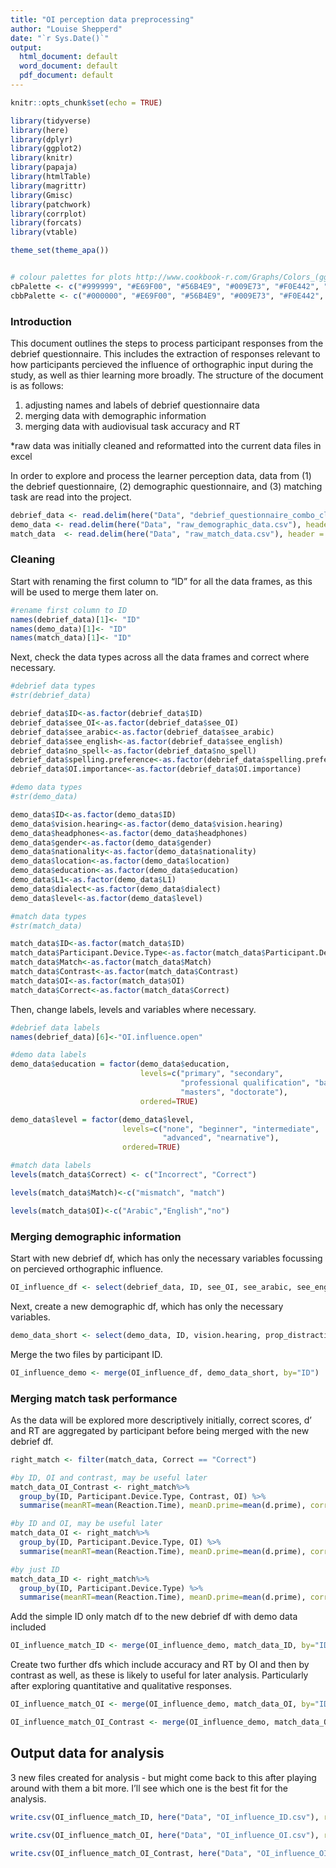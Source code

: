 ```yaml
---
title: "OI perception data preprocessing"
author: "Louise Shepperd"
date: "`r Sys.Date()`"
output: 
  html_document: default
  word_document: default
  pdf_document: default
---
```


```r
knitr::opts_chunk$set(echo = TRUE)

library(tidyverse)
library(here)
library(dplyr)
library(ggplot2)
library(knitr)
library(papaja)
library(htmlTable)
library(magrittr)
library(Gmisc)
library(patchwork)
library(corrplot)
library(forcats)
library(vtable)

theme_set(theme_apa())


# colour palettes for plots http://www.cookbook-r.com/Graphs/Colors_(ggplot2)/
cbPalette <- c("#999999", "#E69F00", "#56B4E9", "#009E73", "#F0E442", "#0072B2", "#D55E00", "#CC79A7")
cbbPalette <- c("#000000", "#E69F00", "#56B4E9", "#009E73", "#F0E442", "#0072B2", "#D55E00", "#CC79A7")
```

### Introduction

This document outlines the steps to process participant responses from the debrief questionnaire. This includes the extraction of responses relevant to how participants percieved the influence of orthographic input during the study, as well as thier learning more broadly. The structure of the document is as follows:

1. adjusting names and labels of debrief questionnaire data  
2. merging data with demographic information  
3. merging data with audiovisual task accuracy and RT  

*raw data was initially cleaned and reformatted into the current data files in excel

In order to explore and process the learner perception data, data from (1) the debrief questionnaire, (2) demographic questionnaire, and (3) matching task are read into the project.

```r
debrief_data <- read.delim(here("Data", "debrief_questionnaire_combo_clean.csv"), header = TRUE, sep = ',', encoding = 'UTF-8')
demo_data <- read.delim(here("Data", "raw_demographic_data.csv"), header = TRUE, sep = ',')
match_data  <- read.delim(here("Data", "raw_match_data.csv"), header = TRUE, sep = ',')
```

### Cleaning 

Start with renaming the first column to "ID" for all the data frames, as this will be used to merge them later on. 

```r

#rename first column to ID
names(debrief_data)[1]<- "ID"
names(demo_data)[1]<- "ID"
names(match_data)[1]<- "ID"
```

Next, check the data types across all the data frames and correct where necessary.

```r

#debrief data types
#str(debrief_data)

debrief_data$ID<-as.factor(debrief_data$ID)
debrief_data$see_OI<-as.factor(debrief_data$see_OI)
debrief_data$see_arabic<-as.factor(debrief_data$see_arabic)
debrief_data$see_english<-as.factor(debrief_data$see_english)
debrief_data$no_spell<-as.factor(debrief_data$no_spell)
debrief_data$spelling.preference<-as.factor(debrief_data$spelling.preference)
debrief_data$OI.importance<-as.factor(debrief_data$OI.importance)

#demo data types
#str(demo_data)

demo_data$ID<-as.factor(demo_data$ID)
demo_data$vision.hearing<-as.factor(demo_data$vision.hearing)
demo_data$headphones<-as.factor(demo_data$headphones)
demo_data$gender<-as.factor(demo_data$gender)
demo_data$nationality<-as.factor(demo_data$nationality)
demo_data$location<-as.factor(demo_data$location)
demo_data$education<-as.factor(demo_data$education)
demo_data$L1<-as.factor(demo_data$L1)
demo_data$dialect<-as.factor(demo_data$dialect)
demo_data$level<-as.factor(demo_data$level)

#match data types
#str(match_data)

match_data$ID<-as.factor(match_data$ID)
match_data$Participant.Device.Type<-as.factor(match_data$Participant.Device.Type)
match_data$Match<-as.factor(match_data$Match)
match_data$Contrast<-as.factor(match_data$Contrast)
match_data$OI<-as.factor(match_data$OI)
match_data$Correct<-as.factor(match_data$Correct)
```

Then, change labels, levels and variables where necessary. 

```r

#debrief data labels
names(debrief_data)[6]<-"OI.influence.open"

#demo data labels
demo_data$education = factor(demo_data$education, 
                             levels=c("primary", "secondary", 
                                      "professional qualification", "bachelors", 
                                      "masters", "doctorate"), 
                             ordered=TRUE)

demo_data$level = factor(demo_data$level, 
                         levels=c("none", "beginner", "intermediate", 
                                  "advanced", "nearnative"), 
                         ordered=TRUE)

#match data labels
levels(match_data$Correct) <- c("Incorrect", "Correct") 

levels(match_data$Match)<-c("mismatch", "match")

levels(match_data$OI)<-c("Arabic","English","no")
```

### Merging demographic information

Start with new debrief df, which has only the necessary variables focussing on percieved orthographic influence.

```r

OI_influence_df <- select(debrief_data, ID, see_OI, see_arabic, see_english, no_spell, OI.influence.open, spelling.preference, OI.importance, OI.open)
```

Next, create a new demographic df, which has only the necessary variables.

```r

demo_data_short <- select(demo_data, ID, vision.hearing, prop_distraction, headphones, age, gender, education, nationality, location, L1, readingprofscore, level, prof_test_score, same_day)
```

Merge the two files by participant ID.

```r

OI_influence_demo <- merge(OI_influence_df, demo_data_short, by="ID")
```

### Merging match task performance

As the data will be explored more descriptively initially, correct scores, d' and RT are aggregated by participant before being merged with the new debrief df.

```r

right_match <- filter(match_data, Correct == "Correct")

#by ID, OI and contrast, may be useful later
match_data_OI_Contrast <- right_match%>%
  group_by(ID, Participant.Device.Type, Contrast, OI) %>%
  summarise(meanRT=mean(Reaction.Time), meanD.prime=mean(d.prime), correct=n())

#by ID and OI, may be useful later
match_data_OI <- right_match%>%
  group_by(ID, Participant.Device.Type, OI) %>%
  summarise(meanRT=mean(Reaction.Time), meanD.prime=mean(d.prime), correct=n())

#by just ID
match_data_ID <- right_match%>%
  group_by(ID, Participant.Device.Type) %>%
  summarise(meanRT=mean(Reaction.Time), meanD.prime=mean(d.prime), correct=n())
```

Add the simple ID only match df to the new debrief df with demo data included

```r

OI_influence_match_ID <- merge(OI_influence_demo, match_data_ID, by="ID")
```

Create two further dfs which include accuracy and RT by OI and then by contrast as well, as these is likely to useful for later analysis. Particularly after exploring quantitative and qualitative responses.

```r

OI_influence_match_OI <- merge(OI_influence_demo, match_data_OI, by="ID")

OI_influence_match_OI_Contrast <- merge(OI_influence_demo, match_data_OI_Contrast, by="ID")
```

## Output data for analysis

3 new files created for analysis - but might come back to this after playing around with them a bit more. I'll see which one is the best fit for the analysis.

```r

write.csv(OI_influence_match_ID, here("Data", "OI_influence_ID.csv"), row.names = FALSE)

write.csv(OI_influence_match_OI, here("Data", "OI_influence_OI.csv"), row.names = FALSE)

write.csv(OI_influence_match_OI_Contrast, here("Data", "OI_influence_OI_Contrast.csv"), row.names = FALSE)
```


